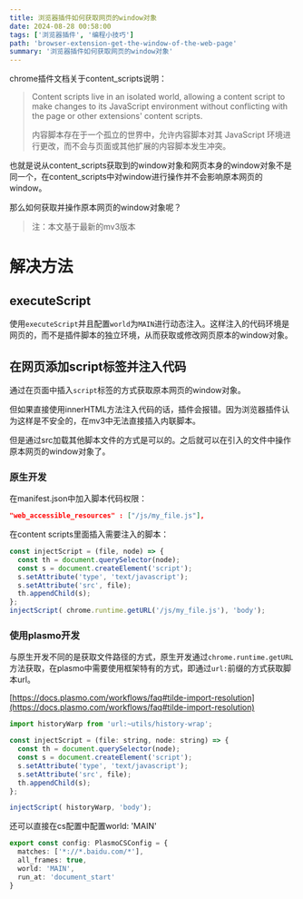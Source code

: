 ```yaml
---
title: 浏览器插件如何获取网页的window对象
date: 2024-08-28 00:58:00
tags: ['浏览器插件', '编程小技巧']
path: 'browser-extension-get-the-window-of-the-web-page'
summary: '浏览器插件如何获取网页的window对象'
---
```


chrome插件文档关于content_scripts说明：

> Content scripts live in an isolated world, allowing a content script to make changes to its JavaScript environment without conflicting with the page or other extensions' content scripts.
> 
> 内容脚本存在于一个孤立的世界中，允许内容脚本对其 JavaScript 环境进行更改，而不会与页面或其他扩展的内容脚本发生冲突。

也就是说从content_scripts获取到的window对象和网页本身的window对象不是同一个，在content_scripts中对window进行操作并不会影响原本网页的window。

那么如何获取并操作原本网页的window对象呢？

> 注：本文基于最新的mv3版本

# 解决方法

## executeScript

使用`executeScript`并且配置`world`为`MAIN`进行动态注入。这样注入的代码环境是网页的，而不是插件脚本的独立环境，从而获取或修改网页原本的window对象。

## 在网页添加script标签并注入代码

通过在页面中插入`script`标签的方式获取原本网页的window对象。

但如果直接使用innerHTML方法注入代码的话，插件会报错。因为浏览器插件认为这样是不安全的，在mv3中无法直接插入内联脚本。

但是通过src加载其他脚本文件的方式是可以的。之后就可以在引入的文件中操作原本网页的window对象了。

### 原生开发

在manifest.json中加入脚本代码权限：

```json
"web_accessible_resources" : ["/js/my_file.js"],
```

在content scripts里面插入需要注入的脚本：

```javascript
const injectScript = (file, node) => {
  const th = document.querySelector(node);
  const s = document.createElement('script');
  s.setAttribute('type', 'text/javascript');
  s.setAttribute('src', file);
  th.appendChild(s);
};
injectScript( chrome.runtime.getURL('/js/my_file.js'), 'body');
```

### 使用plasmo开发

与原生开发不同的是获取文件路径的方式，原生开发通过`chrome.runtime.getURL`方法获取，在plasmo中需要使用框架特有的方式，即通过`url:`前缀的方式获取脚本url。

[https://docs.plasmo.com/workflows/faq#tilde-import-resolution](https://docs.plasmo.com/workflows/faq#tilde-import-resolution)

```javascript
import historyWarp from 'url:~utils/history-wrap';

const injectScript = (file: string, node: string) => {
  const th = document.querySelector(node);
  const s = document.createElement('script');
  s.setAttribute('type', 'text/javascript');
  s.setAttribute('src', file);
  th.appendChild(s);
};

injectScript( historyWarp, 'body');
```

还可以直接在cs配置中配置world: 'MAIN'

```typescript
export const config: PlasmoCSConfig = {
  matches: ['*://*.baidu.com/*'],
  all_frames: true,
  world: 'MAIN',
  run_at: 'document_start'
}
```